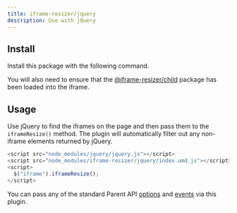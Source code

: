 ```yaml
---
title: iframe-resizer/jquery
description: Use with jQuery
---
```


## Install

Install this package with the following command.


<Install package="@iframe-resizer/jquery" />

You will also need to ensure that the [@iframe-resizer/child](../getting_started/#child-page-setup) package has been loaded into the iframe.

## Usage

Use jQuery to find the iframes on the page and then pass them to the `iframeResize()` method. The plugin will automatically filter out any non-iframe elements returned by jQuery.

```js
<script src="node_modules/jquery/jquery.js"></script>
<script src="node_modules/iframe-resizer/jquery/index.umd.js"></script>
<script>
  $("iframe").iframeResize();
</script>
```

You can pass any of the standard Parent API [options](/api/parent#options) and [events](/api/parent#events) via this plugin.
